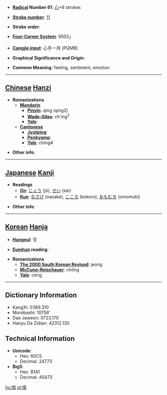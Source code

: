 * '''[[Wiktionary:Chinese radical index| Radical]] Number 61''': [[Wiktionary:Chinese radical index 心|心]]+8 strokes

* '''[[Wiktionary:Chinese total strokes index|Stroke number]]''': [[Wiktionary:Chinese total strokes index 11|11]]

* '''Stroke order''': 

* '''[[Wiktionary:Chinese four corner index|Four-Corner System]]''': 9502<sub>7</sub>

* '''[[Wiktionary:Chinese Cangjie index|Cangjie input]]''': 心手一月 (PQMB)

* '''Graphical Significance and Origin''': 

* '''Common Meaning''': feeling, sentiment, emotion

----

== [[Chinese]] [[Hanzi]] ==

* '''Romanizations'''
** '''[[Mandarin]]'''
*** '''[[Pinyin]]''': qíng (qing2)
*** '''[[Wade-Giles]]''': ch'ing<sup>2</sup>
*** '''[[Yale]]''': 
** '''[[Cantonese]]'''
*** '''[[Jyutping]]''':
*** '''[[Penkyamp]]''': 
*** '''[[Yale]]''': ching4

* '''Other info''': 

----

== [[Japanese]] [[Kanji]] ==

* '''Readings'''
** '''[[On]]''': [[じょう]] (jō), [[せい]] (sei)
** '''[[Kun]]''': [[なさけ]] (nasake), [[こころ]] (kokoro), [[おもむき]] (omomuki)

* '''Other info''':  

----

== [[Korean]] [[Hanja]] ==

* '''[[Hangeul]]''': 정

* '''[[Eumhun]] reading''': 

* '''Romanizations'''
** '''[[The 2000 South Korean Revised Romanization|The 2000 South Korean Revised]]''': jeong
** '''[[McCune-Reischauer]]''': chŏng
** '''[[Yale]]''': ceng

----

== Dictionary Information ==

* KangXi: 0389.310
* Morobashi: 10756'
* Dae Jaweon: 0723.170
* Hanyu Da Zidian: 42312.130

== Technical Information ==

* '''Unicode''':
** Hex: 60C5
** Decimal: 24773
* '''Big5''':
** Hex: B1A1
** Decimal: 45473

[[hu:情]]
[[pl:情]]